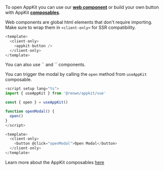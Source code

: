 To open AppKit you can use our [**web component**](../../../appkit/nuxt/core/components) or build your own button with AppKit [**composables**](../../../appkit/nuxt/core/composables#useAppKit).

<Tabs>
<Tab title="Web Components">

Web components are global html elements that don't require importing. Make sure to wrap them in `<client-only>` for SSR compatibility.

```javascript
<template>
  <client-only>
    <appkit-button />
  </client-only>
</template>
```

<Info>
You can also use `<appkit-connect-button>` and `<appkit-account-button>` components.
</Info>

</Tab>
<Tab title="Composables">

You can trigger the modal by calling the `open` method from `useAppKit` composable.

```javascript
<script setup lang="ts">
import { useAppKit } from '@reown/appkit/vue'

const { open } = useAppKit()

function openModal() {
  open()
}
</script>

<template>
  <client-only>
    <button @click="openModal">Open Modal</button>
  </client-only>
</template>
```

Learn more about the AppKit composables [here](../../../appkit/nuxt/core/composables)

</Tab>
</Tabs>
